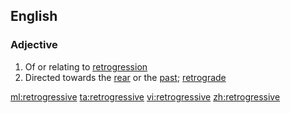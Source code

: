 ==English==

===Adjective===
{{en-adj}}

# Of or relating to [[retrogression]]
# Directed towards the [[rear]] or the [[past]]; [[retrograde]]

[[ml:retrogressive]]
[[ta:retrogressive]]
[[vi:retrogressive]]
[[zh:retrogressive]]